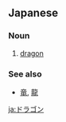 == Japanese ==                                          
===Noun===
{{ja-noun|ka|rom=doragon|hidx=とらごん'}}

# [[dragon]]

===See also===
*[[竜]], [[龍]]<!-- should these be under "synonym"? -->

[[ja:ドラゴン]]